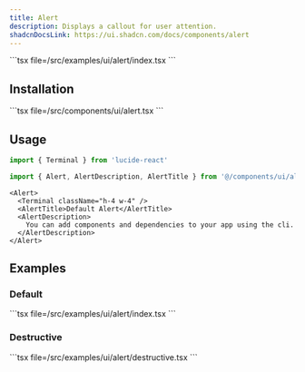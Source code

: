 ```yaml
---
title: Alert
description: Displays a callout for user attention.
shadcnDocsLink: https://ui.shadcn.com/docs/components/alert
---
```


<ComponentPreview component="alert">
  ```tsx file=<rootDir>/src/examples/ui/alert/index.tsx
  ```
</ComponentPreview>

## Installation

<Installation component="alert">
  ```tsx file=<rootDir>/src/components/ui/alert.tsx
  ```
</Installation>

## Usage

```ts
import { Terminal } from 'lucide-react'

import { Alert, AlertDescription, AlertTitle } from '@/components/ui/alert'
```

```tsx
<Alert>
  <Terminal className="h-4 w-4" />
  <AlertTitle>Default Alert</AlertTitle>
  <AlertDescription>
    You can add components and dependencies to your app using the cli.
  </AlertDescription>
</Alert>
```

## Examples

### Default

<ComponentPreview component="alert" variant="default">
  ```tsx file=<rootDir>/src/examples/ui/alert/index.tsx
  ```
</ComponentPreview>

### Destructive

<ComponentPreview component="alert" variant="destructive">
  ```tsx file=<rootDir>/src/examples/ui/alert/destructive.tsx
  ```
</ComponentPreview>
